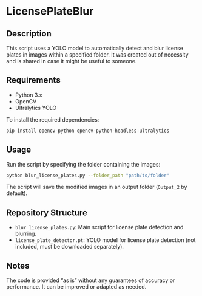 # LicensePlateBlur

## Description
This script uses a YOLO model to automatically detect and blur license plates in images within a specified folder. It was created out of necessity and is shared in case it might be useful to someone.

## Requirements
- Python 3.x
- OpenCV
- Ultralytics YOLO

To install the required dependencies:
```sh
pip install opencv-python opencv-python-headless ultralytics
```

## Usage
Run the script by specifying the folder containing the images:
```sh
python blur_license_plates.py --folder_path "path/to/folder"
```
The script will save the modified images in an output folder (`Output_2` by default).

## Repository Structure
- `blur_license_plates.py`: Main script for license plate detection and blurring.
- `license_plate_detector.pt`: YOLO model for license plate detection (not included, must be downloaded separately).

## Notes
The code is provided "as is" without any guarantees of accuracy or performance. It can be improved or adapted as needed.


